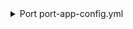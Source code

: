 <details>

<summary> Port port-app-config.yml </summary>

```yaml showLineNumbers
resources:
  - kind: folder
    selector:
      query: "true" # JQ boolean query. If evaluated to false - skip syncing the object.
      folders: # Specify the repositories and folders to include under this relative path.
        - path: apps/* # Relative path to the folders within the repositories.
          repos: # List of repositories to include folders from.
            - backend-service
            - frontend-service
    port:
      entity:
        mappings:
          identifier: ".folder.name"
          title: ".folder.name"
          blueprint: '"service"'
          properties:
            url: .repo.html_url + "/tree/" + .repo.default_branch  + "/" + .folder.path
            readme: file://README.md
```

</details>
